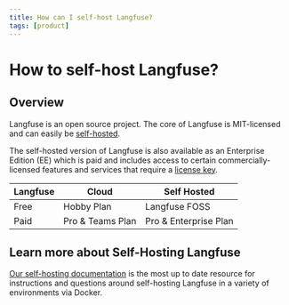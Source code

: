 ```yaml
---
title: How can I self-host Langfuse?
tags: [product]
---
```


# How to self-host Langfuse?

## Overview

Langfuse is an open source project. The core of Langfuse is MIT-licensed and can easily be [self-hosted](/self-hosting).

The self-hosted version of Langfuse is also available as an Enterprise Edition (EE) which is paid and includes access to certain commercially-licensed features and services that require a [license key](/self-hosting/license-key).

| Langfuse | Cloud            | Self Hosted           |
| -------- | ---------------- | --------------------- |
| Free     | Hobby Plan       | Langfuse FOSS         |
| Paid     | Pro & Teams Plan | Pro & Enterprise Plan |

## Learn more about Self-Hosting Langfuse

[Our self-hosting documentation](/self-hosting) is the most up to date resource for instructions and questions around self-hosting Langfuse in a variety of environments via Docker.
